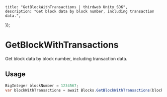 
	title: "GetBlockWithTransactions | thirdweb Unity SDK",
	description: "Get block data by block number, including transaction data.",
});

# GetBlockWithTransactions

Get block data by block number, including transaction data.

## Usage

```csharp
BigInteger blockNumber = 1234567;
var blockWithTransactions = await Blocks.GetBlockWithTransactions(blockNumber);
```
